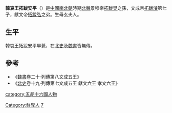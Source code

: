 '''韓哀王拓跋安平'''（{{bd|?||?|catIdx=t}}）是[[中國|中國]][[南北朝|南北朝]]時期[[北魏|北魏]]景穆帝[[拓跋晃|拓跋晃]]之孫，文成帝[[拓跋濬|拓跋濬]]第七子，獻文帝[[拓跋弘|拓跋弘]]之弟。生母玄夫人。

==生平==
韓哀王拓跋安平早薨，在[[北史|北史]]及[[魏書|魏書]]皆無傳。

==參考==
*《[[魏書|魏書]]卷二十·列傳第八文成五王》
*《[[北史|北史]]卷十九·列傳第七文成五王 獻文六王 孝文六王》

{{南北朝人物小作品}}
[[category:五胡十六國人物|category:五胡十六國人物]]
[[Category:鮮卑人|Category:鮮卑人]]
[[Category:魏文成帝皇子|7]]